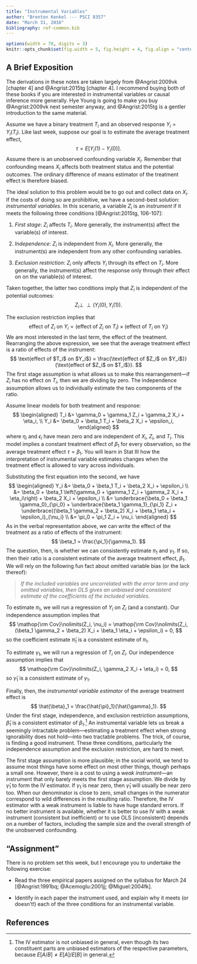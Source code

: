 ```yaml
---
title: "Instrumental Variables"
author: "Brenton Kenkel --- PSCI 8357"
date: "March 31, 2016"
bibliography: ref-common.bib
---
```


```r
options(width = 70, digits = 3)
knitr::opts_chunk$set(fig.width = 5, fig.height = 4, fig.align = "center")
```

\newcommand{\ci}{\perp\!\!\!\perp}
\newcommand{\Cov}{\mathop{\rm Cov}\nolimits}


## A Brief Exposition

The derivations in these notes are taken largely from @Angrist:2009vk [chapter 4] and @Angrist:2015tg [chapter 4].  I recommend buying both of these books if you are interested in instrumental variables or causal inference more generally.  Hye Young is going to make you buy @Angrist:2009vk next semester anyway, and @Angrist:2015tg is a gentler introduction to the same material.

Assume we have a binary treatment $T_i$ and an observed response $Y_i = Y_i(T_i)$.  Like last week, suppose our goal is to estimate the average treatment effect,
$$
\tau = E[Y_i(1) - Y_i(0)].
$$
Assume there is an unobserved confounding variable $X_i$.  Remember that confounding means $X_i$ affects both treatment status and the potential outcomes.  The ordinary difference of means estimator of the treatment effect is therefore biased.

The ideal solution to this problem would be to go out and collect data on $X_i$.  If the costs of doing so are prohibitive, we have a second-best solution: *instrumental variables*.  In this scenario, a variable $Z_i$ is an *instrument* if it meets the following three conditions [@Angrist:2015tg, 106-107]:

1. *First stage*: $Z_i$ affects $T_i$.  More generally, the instrument(s) affect the variable(s) of interest.

2. *Independence*: $Z_i$ is independent from $X_i$.  More generally, the instrument(s) are independent from any other confounding variables.

3. *Exclusion restriction*: $Z_i$ only affects $Y_i$ through its effect on $T_i$.  More generally, the instrument(s) affect the response only through their effect on on the variable(s) of interest.

Taken together, the latter two conditions imply that $Z_i$ is independent of the potential outcomes: $$Z_i \ci (Y_i(0), Y_i(1)).$$

The exclusion restriction implies that
$$
\text{effect of $Z_i$ on $Y_i$}
=
(\text{effect of $Z_i$ on $T_i$}) \times (\text{effect of $T_i$ on $Y_i$})
$$
We are most interested in the last term, the effect of the treatment.  Rearranging the above expression, we see that the average treatment effect is a ratio of effects of the instrument:
$$
\text{effect of $T_i$ on $Y_i$}
=
\frac{\text{effect of $Z_i$ on $Y_i$}}{\text{effect of $Z_i$ on $T_i$}}.
$$
The first stage assumption is what allows us to make this rearrangement---if $Z_i$ has no effect on $T_i$, then we are dividing by zero.  The independence assumption allows us to individually estimate the two components of the ratio.

Assume linear models for both treatment and response:
$$
\begin{aligned}
T_i &= \gamma_0 + \gamma_1 Z_i + \gamma_2 X_i + \eta_i, \\
Y_i &= \beta_0 + \beta_1 T_i + \beta_2 X_i + \epsilon_i,
\end{aligned}
$$
where $\eta_i$ and $\epsilon_i$ have mean zero and are independent of $X_i$, $Z_i$, and $T_i$.  This model implies a constant treatment effect of $\beta_1$ for every observation, so the average treatment effect $\tau = \beta_1$.  You will learn in Stat III how the interpretation of instrumental variable estimates changes when the treatment effect is allowed to vary across individuals.

Substituting the first equation into the second, we have
$$
\begin{aligned}
Y_i
&=
\beta_0 + \beta_1 T_i + \beta_2 X_i + \epsilon_i
\\
&=
\beta_0 + \beta_1 \left(\gamma_0 + \gamma_1 Z_i + \gamma_2 X_i + \eta_i\right) + \beta_2 X_i + \epsilon_i
\\
&=
\underbrace{\beta_0 + \beta_1 \gamma_0}_{\pi_0} + \underbrace{\beta_1 \gamma_1}_{\pi_1} Z_i + \underbrace{(\beta_1 \gamma_2 + \beta_2) X_i + \beta_1 \eta_i + \epsilon_i}_{\nu_i}
\\
&=
\pi_0 + \pi_1 Z_i + \nu_i.
\end{aligned}
$$
As in the verbal representation above, we can write the effect of the treatment as a ratio of effects of the instrument:
$$
\beta_1 = \frac{\pi_1}{\gamma_1}.
$$
The question, then, is whether we can consistently estimate $\pi_1$ and $\gamma_1$.  If so, then their ratio is a consistent estimate of the average treatment effect, $\beta_1$.  We will rely on the following fun fact about omitted variable bias (or the lack thereof):

> *If the included variables are uncorrelated with the error term and any omitted variables, then OLS gives an unbiased and consistent estimate of the coefficients of the included variables.*

To estimate $\pi_1$, we will run a regression of $Y_i$ on $Z_i$ (and a constant).  Our independence assumption implies that
$$
\Cov(Z_i, \nu_i)
=
\Cov(Z_i, (\beta_1 \gamma_2 + \beta_2) X_i + \beta_1 \eta_i + \epsilon_i)
=
0,
$$
so the coefficient estimate $\hat{\pi}_1$ is a consistent estimate of $\pi_1$.

To estimate $\gamma_1$, we will run a regression of $T_i$ on $Z_i$.  Our independence assumption implies that
$$
\Cov(Z_i, \gamma_2 X_i + \eta_i) = 0,
$$
so $\hat{\gamma}_1$ is a consistent estimate of $\gamma_1$.

Finally, then, the *instrumental variable estimator* of the average treatment effect is
$$
\hat{\beta}_1 = \frac{\hat{\pi}_1}{\hat{\gamma}_1}.
$$
Under the first stage, independence, and exclusion restriction assumptions, $\hat{\beta}_1$ is a consistent estimator of $\beta_1$.[^bias]  An instrumental variable lets us break a seemingly intractable problem---estimating a treatment effect when strong ignorability does not hold---into two tractable problems.  The trick, of course, is finding a good instrument.  These three conditions, particularly the independence assumption and the exclusion restriction, are hard to meet.

[^bias]: The IV estimator is not unbiased in general, even though its two constituent parts are unbiased estimators of the respective parameters, because $E[A / B] \neq E[A] / E[B]$ in general.

The first stage assumption is more plausible; in the social world, we tend to assume most things have some effect on most other things, though perhaps a small one.  However, there is a cost to using a *weak instrument*---an instrument that only barely meets the first stage assumption.  We divide by $\hat{\gamma}_1$ to form the IV estimator.  If $\gamma_1$ is near zero, then $\hat{\gamma}_1$ will usually be near zero too.  When our denominator is close to zero, small changes in the numerator correspond to wild differences in the resulting ratio.  Therefore, the IV estimator with a weak instrument is liable to have huge standard errors.  If no better instrument is available, whether it is better to use IV with a weak instrument (consistent but inefficient) or to use OLS (inconsistent) depends on a number of factors, including the sample size and the overall strength of the unobserved confounding.


## "Assignment"

There is no problem set this week, but I encourage you to undertake the following exercise:

* Read the three empirical papers assigned on the syllabus for March 24 [@Angrist:1991bq; @Acemoglu:2001jj; @Miguel:2004fk].

* Identify in each paper the instrument used, and explain why it meets (or doesn't!) each of the three conditions for an instrumental variable.


## References
